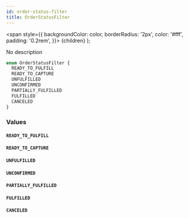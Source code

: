 ```yaml
---
id: order-status-filter
title: OrderStatusFilter
---
```


<span
style={{
      backgroundColor: color,
      borderRadius: '2px',
      color: '#fff',
      padding: '0.2rem',
    }}>
{children}
</span>
);

No description

```graphql
enum OrderStatusFilter {
  READY_TO_FULFILL
  READY_TO_CAPTURE
  UNFULFILLED
  UNCONFIRMED
  PARTIALLY_FULFILLED
  FULFILLED
  CANCELED
}
```

### Values

#### `READY_TO_FULFILL`

#### `READY_TO_CAPTURE`

#### `UNFULFILLED`

#### `UNCONFIRMED`

#### `PARTIALLY_FULFILLED`

#### `FULFILLED`

#### `CANCELED`
